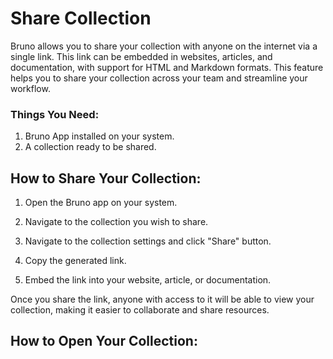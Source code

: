 # Share Collection

Bruno allows you to share your collection with anyone on the internet via a single link. This link can be embedded in websites, articles, and documentation, with support for HTML and Markdown formats. This feature helps you to share your collection across your team and streamline your workflow.

### Things You Need:
1. Bruno App installed on your system.
2. A collection ready to be shared.


## How to Share Your Collection:
1. Open the Bruno app on your system.

2. Navigate to the collection you wish to share.

3. Navigate to the collection settings and click "Share" button.

4. Copy the generated link.

5. Embed the link into your website, article, or documentation.


Once you share the link, anyone with access to it will be able to view your collection, making it easier to collaborate and share resources.

## How to Open Your Collection:

